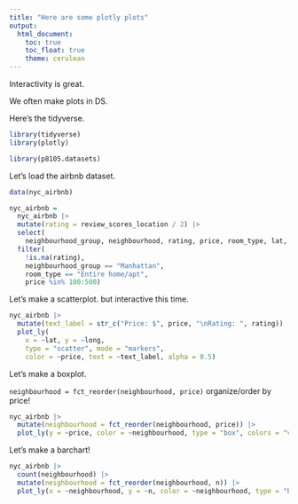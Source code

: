 ```yaml
---
title: "Here are some plotly plots"
output: 
  html_document:
    toc: true
    toc_float: true
    theme: cerulean
---
```


Interactivity is great. 

We often make plots in DS.

Here's the tidyverse.
```r
library(tidyverse)
library(plotly)

library(p8105.datasets)
```


Let's load the airbnb dataset.

```r
data(nyc_airbnb)

nyc_airbnb = 
  nyc_airbnb |> 
  mutate(rating = review_scores_location / 2) |>
  select(
    neighbourhood_group, neighbourhood, rating, price, room_type, lat, long) |>
  filter(
    !is.na(rating), 
    neighbourhood_group == "Manhattan",
    room_type == "Entire home/apt",
    price %in% 100:500)
```


Let's make a scatterplot. but interactive this time.

```r
nyc_airbnb |>
  mutate(text_label = str_c("Price: $", price, "\nRating: ", rating)) |> 
  plot_ly(
    x = ~lat, y = ~long, 
    type = "scatter", mode = "markers",
    color = ~price, text = ~text_label, alpha = 0.5)
```

Let's make a boxplot.

`neighbourhood = fct_reorder(neighbourhood, price)` organize/order by price!

```r
nyc_airbnb |> 
  mutate(neighbourhood = fct_reorder(neighbourhood, price)) |> 
  plot_ly(y = ~price, color = ~neighbourhood, type = "box", colors = "viridis")
```

Let's make a barchart!

```r
nyc_airbnb |> 
  count(neighbourhood) |> 
  mutate(neighbourhood = fct_reorder(neighbourhood, n)) |> 
  plot_ly(x = ~neighbourhood, y = ~n, color = ~neighbourhood, type = "bar", colors = "viridis")
```

